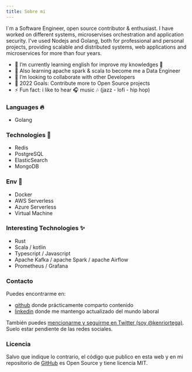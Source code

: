 ```yaml
---
title: Sobre mi
---
```


I`m a Software Engineer, open source contributor & enthusiast. 
I have worked on different systems, microservises orchestration and application security. 
I've used Nodejs and Golang, both for professional and personal projects, providing scalable and distributed systems, web applications and microservices for more than four years.

- 🌱 I’m currently learning english for improve my knowledges 🤣
- 🚀 Also learning apache spark & scala to become me a Data Engineer
- 👯 I’m looking to collaborate with other Developers
- 🥅 2022 Goals: Contribute more to Open Source projects
- ⚡ Fun fact: i like to hear 🎧 music 🎶 (jazz - lofi - hip hop)

### Languages 🔥

- Golang

### Technologies 💪

- Redis
- PostgreSQL
- ElasticSearch
- MongoDB

### Env 💪

- Docker
- AWS Serverless
- Azure Serverless
- Virtual Machine

### Interesting Technologies ✨

- Rust
- Scala / kotlin
- Typescript / Javascript
- Apache Kafka / apache Spark / apache Airflow
- Prometheus / Grafana

### Contacto

Puedes encontrarme en:

- [github](https://github.com/kenriortega) donde prácticamente comparto contenido
- [linkedin](https://www.linkedin.com/in/kenriortega/) donde me mantengo actualizado del mundo laboral

También puedes [mencionarme y seguirme en Twitter (soy @kenriortega)](https://twitter.com/kenriortega). Suelo estar pendiente de las redes sociales.

### Licencia

Salvo que indique lo contrario, el código que publico en esta web y en mi repositorio de [GitHub](https://github.com/kenriortega) es Open Source y tiene licencia MIT.

